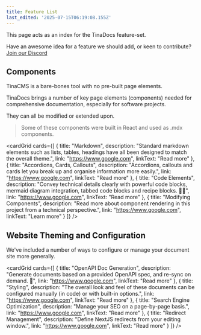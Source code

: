 ```yaml
---
title: Feature List
last_edited: '2025-07-15T06:19:08.155Z'
---
```


This page acts as an index for the TinaDocs feature-set.

Have an awesome idea for a feature we should add, or keen to contribute? [Join our Discord](https://discord.com/invite/zumN63Ybpf)

## Components

TinaCMS is a bare-bones tool with no pre-built page elements.

TinaDocs brings a number of key page elements (components) needed for comprehensive documentation, especially for software projects.

They can all be modified or extended upon.

> Some of these components were built in React and used as .mdx components.

<cardGrid
  cards={[
    {
      title: "Markdown",
      description:
        "Standard markdown elements such as lists, tables, headings have all been designed to match the overall theme.",
      link: "https://www.google.com",
      linkText: "Read more"
    },
    {
      title: "Accordions, Cards, Callouts",
      description:
        "Accordions, callouts and cards let you break up and organise information more easily.",
      link: "https://www.google.com",
      linkText: "Read more"
    },
    {
      title: "Code Elements",
      description:
        "Convey technical details clearly with powerful code blocks, mermaid diagram integration, tabbed code blocks and recipe blocks. 🧑‍💻",
      link: "https://www.google.com",
      linkText: "Read more"
    },
    {
      title: "Modifying Components",
      description:
        "Read more about component rendering in this project from a technical perspective.",
      link: "https://www.google.com",
      linkText: "Learn more"
    }
  ]}
/>

## Website Theming and Configuration

We've included a number of ways to configure or manage your document site more generally.

<cardGrid
  cards={[
    {
      title: "OpenAPI Doc Generation",
      description:
        "Generate documents based on a provided OpenAPI spec, and re-sync on demand. 🔌",
      link: "https://www.google.com",
      linkText: "Read more"
    },
    {
      title: "Styling",
      description:
        "The overall look and feel of these documents can be configured manually (in code) or with built-in options.",
      link: "https://www.google.com",
      linkText: "Read more"
    },
    {
      title: "Search Engine Optimization",
      description: "Manage your SEO on a page-by-page basis.",
      link: "https://www.google.com",
      linkText: "Read more"
    },
    {
      title: "Redirect Management",
      description: "Define NextJS redirects from your editing window.",
      link: "https://www.google.com",
      linkText: "Read more"
    }
  ]}
/>
